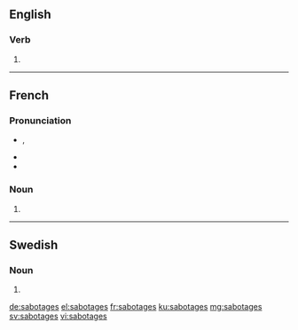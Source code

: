 ==English==

===Verb===
{{head|en}}

# {{en-third-person singular of|sabotage}}

----

==French==

===Pronunciation===
* {{IPA|/sa.bɔ.taʒ/|lang=fr}}, {{X-SAMPA|/sa.bO.taZ/|lang=fr}}
* {{homophones|sabotage|lang=fr}}
* {{hyphenation|sa|bo|tages|lang=fr}}

===Noun===
{{head|fr|plural}} {{m-p}}

# {{plural of|sabotage|lang=fr}}

----

==Swedish==

===Noun===
{{head|sv|noun form}}

# {{sv-noun-form-indef-gen|sabotage}}

[[de:sabotages]]
[[el:sabotages]]
[[fr:sabotages]]
[[ku:sabotages]]
[[mg:sabotages]]
[[sv:sabotages]]
[[vi:sabotages]]